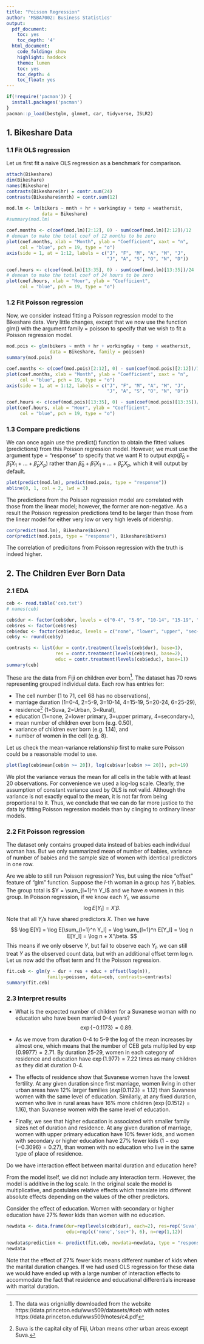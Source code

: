 ```yaml
---
title: "Poisson Regression"
author: 'MSBA7002: Business Statistics'
output:
  pdf_document:
    toc: yes
    toc_depth: '4'
  html_document:
    code_folding: show
    highlight: haddock
    theme: lumen
    toc: yes
    toc_depth: 4
    toc_float: yes
---
```


```r
if(!require('pacman')) {
  install.packages('pacman')
}
pacman::p_load(bestglm, glmnet, car, tidyverse, ISLR2)
```

\tableofcontents

## 1. Bikeshare Data

### 1.1 Fit OLS regression

Let us first fit a naive OLS regression as a benchmark for comparison.

```r
attach(Bikeshare)
dim(Bikeshare)
names(Bikeshare)
contrasts(Bikeshare$hr) = contr.sum(24)
contrasts(Bikeshare$mnth) = contr.sum(12)

mod.lm <- lm(bikers ~ mnth + hr + workingday + temp + weathersit, 
             data = Bikeshare)
#summary(mod.lm)
```

```r
coef.months <- c(coef(mod.lm)[2:12], 0) - sum(coef(mod.lm)[2:12])/12
# demean to make the total coef of 12 months to be zero
plot(coef.months, xlab = "Month", ylab = "Coefficient", xaxt = "n", 
     col = "blue", pch = 19, type = "o")
axis(side = 1, at = 1:12, labels = c("J", "F", "M", "A", "M", "J", 
                                     "J", "A", "S", "O", "N", "D"))

coef.hours <- c(coef(mod.lm)[13:35], 0) - sum(coef(mod.lm)[13:35])/24
# demean to make the total coef of 24 hours to be zero
plot(coef.hours, xlab = "Hour", ylab = "Coefficient", 
     col = "blue", pch = 19, type = "o")
```


### 1.2 Fit Poisson regression

Now, we consider instead fitting a Poisson regression model to the Bikeshare data. Very little changes, except that we now use the function glm() with the argument family = poisson to specify that we wish to fit a Poisson regression model.

```r
mod.pois <- glm(bikers ~ mnth + hr + workingday + temp + weathersit, 
                data = Bikeshare, family = poisson)
summary(mod.pois)
```

```r
coef.months <- c(coef(mod.pois)[2:12], 0) - sum(coef(mod.pois)[2:12])/12
plot(coef.months, xlab = "Month", ylab = "Coefficient", xaxt = "n", 
     col = "blue", pch = 19, type = "o")
axis(side = 1, at = 1:12, labels = c("J", "F", "M", "A", "M", "J", 
                                     "J", "A", "S", "O", "N", "D"))

coef.hours <- c(coef(mod.pois)[13:35], 0) - sum(coef(mod.pois)[13:35])/24
plot(coef.hours, xlab = "Hour", ylab = "Coefficient", 
     col = "blue", pch = 19, type = "o")
```


### 1.3 Compare predictions

We can once again use the predict() function to obtain the fitted values (predictions) from this Poisson regression model. However, we must use the argument type = "response" to specify that we want R to output $exp(\hat\beta_0 + \hat\beta_1 X_1 + \dots + \hat\beta_p X_p)$ rather than $\hat\beta_0 + \hat\beta_1 X_1 + \dots + \hat\beta_p X_p$, which it will output by default.

```r
plot(predict(mod.lm), predict(mod.pois, type = "response"))
abline(0, 1, col = 2, lwd = 3)
```

The predictions from the Poisson regression model are correlated with those from the linear model; however, the former are non-negative. As a result the Poisson regression predictions tend to be larger than those from the linear model for either very low or very high levels of ridership.

```r
cor(predict(mod.lm), Bikeshare$bikers)
cor(predict(mod.pois, type = "response"), Bikeshare$bikers)
```

The correlation of predicitons from Poisson regression with the truth is indeed higher. 


\newpage
## 2. The Children Ever Born Data

### 2.1 EDA

```r
ceb <- read.table('ceb.txt')
# names(ceb)

ceb$dur <- factor(ceb$dur, levels = c("0-4", "5-9", "10-14", "15-19", "20-24", "25-29"))
ceb$res <- factor(ceb$res)
ceb$educ <- factor(ceb$educ, levels = c("none", "lower", "upper", "sec+"))
ceb$y <- round(ceb$y)

contrasts <- list(dur = contr.treatment(levels(ceb$dur), base=1),
                  res = contr.treatment(levels(ceb$res), base=2), 
                  educ = contr.treatment(levels(ceb$educ), base=1))
summary(ceb)
```

These are the data from Fiji on children ever born^[The data was origniallly downloaded from the website https://data.princeton.edu/wws509/datasets/#ceb with notes https://data.princeton.edu/wws509/notes/c4.pdf]. The dataset has 70 rows representing grouped individual data. Each row has entries for:

* The cell number (1 to 71, cell 68 has no observations),
* marriage duration (1=0-4, 2=5-9, 3=10-14, 4=15-19, 5=20-24, 6=25-29),
* residence^[Suva is the capital city of Fiji, Urban means other urban areas except Suva.] (1=Suva, 2=Urban, 3=Rural),
* education (1=none, 2=lower primary, 3=upper primary, 4=secondary+),
* mean number of children ever born (e.g. 0.50),
* variance of children ever born (e.g. 1.14), and
* number of women in the cell (e.g. 8).


\newpage

Let us check the mean-variance relationship first to make sure Poisson could be a reasonable model to use.

```r
plot(log(ceb$mean[ceb$n >= 20]), log(ceb$var[ceb$n >= 20]), pch=19)
```

We plot the variance versus the mean for all cells in the table with at least 20 observations. For convenience we used a log-log scale. Clearly,
the assumption of constant variance used by OLS is not valid. Although the variance is not exactly equal to the mean, it is not far from being proportional to it. 
Thus, we conclude that we can do far more justice to the data by fitting
Poisson regression models than by clinging to ordinary linear models.



### 2.2 Fit Poisson regression

The dataset only contains grouped data instead of babies each individual woman has. But we only summarized mean of number of babies, variance of number of babies and the sample size of women with identical predictors in one row. 

Are we able to still run Poisson regression? Yes, but using the nice "offset" feature of "glm" function. Suppose the $l$-th woman in a group has $Y_l$ babies. The group total is $Y = \sum_{l=1}^n Y_l$ and we have $n$ women in this group. In Poisson regression, if we know
each $Y_l$, we assume
$$
\log E[Y_l] = X'\beta.
$$
Note that all $Y_l$'s have shared predictors $X$. Then we have
$$
\log E[Y] = \log E[\sum_{l=1}^n Y_l] = \log \sum_{l=1}^n E[Y_l] = \log n E[Y_l] = \log n + X'\beta.
$$
This means if we only observe $Y$, but fail to observe each $Y_l$, we can still treat $Y$ as the observed count data, but with an additional offset term $\log n$. Let us now add the offset term and fit the Poisson regression. 


```r
fit.ceb <- glm(y ~ dur + res + educ + offset(log(n)),
               family=poisson, data=ceb, contrasts=contrasts)
summary(fit.ceb)
```



### 2.3 Interpret results

* What is the expected number of children for a Suvanese woman with no education who have been married 0-4 years?
$$
\exp\{-0.1173\} = 0.89.
$$

* As we move from duration 0-4 to 5-9 the log of the mean
increases by almost one, which means that the number of CEB gets multiplied by $\exp\{0.9977\} = 2.71$. By duration 25-29, women in each category of
residence and education have $\exp\{1.977\} = 7.22$ times as many children as they did at duration 0-4.

* The effects of residence show that Suvanese women have the lowest fertility. At any given duration since first marriage, women living in other urban
areas have 12\% larger families ($exp\{0.1123\} = 1.12$) than Suvanese women
with the same level of education. Similarly, at any fixed duration, women
who live in rural areas have 16\% more children ($\exp\{0.1512\} = 1.16$), than
Suvanese women with the same level of education.

* Finally, we see that higher education is associated with smaller family
sizes net of duration and residence. At any given duration of marriage,
women with upper primary education have 10\% fewer kids, and women with
secondary or higher education have 27\% fewer kids ($1-\exp\{-0.3096\} = 0.27$), than women with no education who live in the same type of place of residence.

Do we have interaction effect between marital duration and education here?

From the model itself, we did not include any interaction term. However, the model is additive in the log scale.  In the original scale the model is multiplicative, and postulates relative effects which translate into different absolute effects depending on the values of the other predictors.

Consider the effect of education. Women with secondary or higher education have 27\% fewer kids than women with no education. 

```r
newdata <- data.frame(dur=rep(levels(ceb$dur), each=2), res=rep('Suva',12),
                      educ=rep(c('none','sec+'), 6), n=rep(1,12))

newdata$prediction <- predict(fit.ceb, newdata=newdata, type = "response")
newdata
```

Note that the effect of 27\% fewer kids means different number of kids when the marital duration changes. If we had used OLS regression for these data we would have ended up with a large number of interaction effects to accommodate the fact that residence and educational differentials increase with marital duration.

